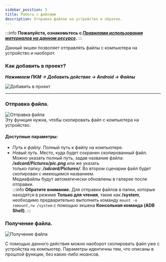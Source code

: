 ```yaml
---
sidebar_position: 5
title: Работа с файлами
description: Отправка файлов на устройство и обратно.
---  
```

:::info **Пожалуйста, ознакомьтесь с [*Правилами использования материалов на данном ресурсе*](../Disclaimer).**
:::

Данный экшен позволяет отправлять файлы с компьютера на устройство и наоборот.  
### Как добавить в проект?  
***Нажимаем ПКМ → Добавить действие → Android → Файлы***  

![Добавить в проект](./assets/Files/Files_pic1.png)  
_______________________________________________ 
### Отправка файла.  
![Отправка файла](./assets/Files/Files_pic2.png)   
Эту функция нужна, чтобы скопировать файл с компьютера на устройство.  
#### Доступные параметры:  
- *Путь к файлу*. Полный путь к файлу на компьютере.  
- *Новый путь*. Место, куда будет сохранен скопированный файл.  
Можно указать полный путь, задав название файла: ***/sdcard/Pictures/pic.png*** или же указать  
только папку: ***/sdcard/Pictures/***. Во втором сценарии файл будет скопирован с имеющимся названием.   
Медиафайлы будут автоматически обновлены в галерее после отправки.  
:::info **Обратите внимание.**
Для отправки файлов в папки, которые находятся в режиме **Только для чтения**, такие как **/system**, необходимо предварительно выполнить команду `mount -o remount,rw /system` с помощью экшена **Консольная команда (ADB Shell)**. 
::: 

### Получение файла.  
![Получение файла](./assets/Files/Files_pic3.png)  

С помощью данного действия можно наоборот скопировать файл уже с устройства на компьютер. Параметры идентичны тем, что описаны в прошлой функции, без каких-либо нюансов.